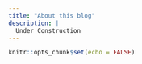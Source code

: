 ```yaml
---
title: "About this blog"
description: |
  Under Construction
---
```


```r
knitr::opts_chunk$set(echo = FALSE)
```
